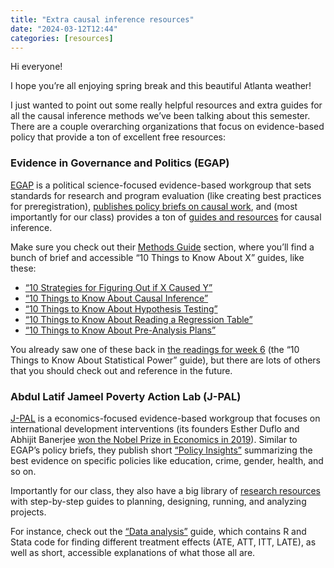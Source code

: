 ```yaml
---
title: "Extra causal inference resources"
date: "2024-03-12T12:44"
categories: [resources]
---
```


Hi everyone!

I hope you're all enjoying spring break and this beautiful Atlanta weather!

I just wanted to point out some really helpful resources and extra guides for all the causal inference methods we've been talking about this semester. There are a couple overarching organizations that focus on evidence-based policy that provide a ton of excellent free resources:

### Evidence in Governance and Politics (EGAP)

[EGAP](https://egap.org/) is a political science-focused evidence-based workgroup that sets standards for research and program evaluation (like creating best practices for preregistration), [publishes policy briefs on causal work](https://egap.org/policy-briefs/), and (most importantly for our class) provides a ton of [guides and resources](https://egap.org/methods-guides/) for causal inference.

Make sure you check out their [Methods Guide](https://egap.org/methods-guides/) section, where you'll find a bunch of brief and accessible "10 Things to Know About X" guides, like these:

- ["10 Strategies for Figuring Out if X Caused Y"](https://egap.org/resource/10-strategies-for-figuring-out-if-x-caused-y/)
- ["10 Things to Know About Causal Inference"](https://egap.org/resource/10-things-to-know-about-causal-inference/)
- ["10 Things to Know About Hypothesis Testing"](https://egap.org/resource/10-things-to-know-about-hypothesis-testing/)
- ["10 Things to Know About Reading a Regression Table"](https://egap.org/resource/10-things-to-know-about-reading-a-regression-table/)
- ["10 Things to Know About Pre-Analysis Plans"](https://egap.org/resource/10-things-to-know-about-pre-analysis-plans/)

You already saw one of these back in [the readings for week 6](/content/06-content.qmd) (the "10 Things to Know About Statistical Power" guide), but there are lots of others that you should check out and reference in the future.

### Abdul Latif Jameel Poverty Action Lab (J-PAL)

[J-PAL](https://www.povertyactionlab.org/) is a economics-focused evidence-based workgroup that focuses on international development interventions (its founders Esther Duflo and Abhijit Banerjee [won the Nobel Prize in Economics in 2019](https://www.povertyactionlab.org/updates/j-pal-co-founders-abhijit-banerjee-and-esther-duflo-awarded-nobel-memorial-prize-1)). Similar to EGAP's policy briefs, they publish short ["Policy Insights"](https://www.povertyactionlab.org/policy-insights) summarizing the best evidence on specific policies like education, crime, gender, health, and so on.

Importantly for our class, they also have a big library of [research resources](https://www.povertyactionlab.org/research-resources) with step-by-step guides to planning, designing, running, and analyzing projects.

For instance, check out the ["Data analysis"](https://www.povertyactionlab.org/resource/data-analysis) guide, which contains R and Stata code for finding different treatment effects (ATE, ATT, ITT, LATE), as well as short, accessible explanations of what those all are.
